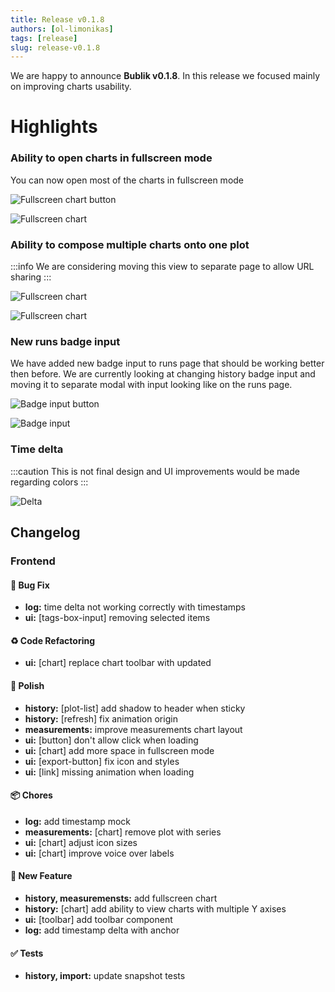 ```yaml
---
title: Release v0.1.8
authors: [ol-limonikas]
tags: [release]
slug: release-v0.1.8
---
```


We are happy to announce **Bublik v0.1.8**.
In this release we focused mainly on improving charts usability.

<!--truncate-->

# Highlights

### Ability to open charts in fullscreen mode

You can now open most of the charts in fullscreen mode

![Fullscreen chart button](./img/fullscreen-chart-1.png)

![Fullscreen chart](./img/fullscreen-chart-2.png)

### Ability to compose multiple charts onto one plot

:::info
We are considering moving this view to separate page to allow URL sharing
:::

![Fullscreen chart](./img/charts-combined-1.png)

![Fullscreen chart](./img/charts-combined-2.png)

### New runs badge input

We have added new badge input to runs page that should be working better then before.
We are currently looking at changing history badge input and moving it to separate modal with input looking like on the runs page.

![Badge input button](./img/badge-1.png)

![Badge input](./img/badge-2.png)

### Time delta

:::caution
This is not final design and UI improvements would be made regarding colors
:::

![Delta](./img/delta-1.png)

## Changelog

### Frontend

#### 🐛 Bug Fix

- **log:** time delta not working correctly with timestamps
- **ui:** [tags-box-input] removing selected items

#### ♻ Code Refactoring

- **ui:** [chart] replace chart toolbar with updated

#### 💅 Polish

- **history:** [plot-list] add shadow to header when sticky
- **history:** [refresh] fix animation origin
- **measurements:** improve measurements chart layout
- **ui:** [button] don't allow click when loading
- **ui:** [chart] add more space in fullscreen mode
- **ui:** [export-button] fix icon and styles
- **ui:** [link] missing animation when loading

#### 📦 Chores

- **log:** add timestamp mock
- **measurements:** [chart] remove plot with series
- **ui:** [chart] adjust icon sizes
- **ui:** [chart] improve voice over labels

#### 🚀 New Feature

- **history, measuremensts:** add fullscreen chart
- **history:** [chart] add ability to view charts with multiple Y axises
- **ui:** [toolbar] add toolbar component
- **log:** add timestamp delta with anchor

#### ✅ Tests

- **history, import:** update snapshot tests
